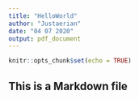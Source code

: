 ---
title: "HelloWorld"
author: "Justaerian"
date: "04 07 2020"
output: pdf_document
---

```{r setup, include=FALSE}
knitr::opts_chunk$set(echo = TRUE)
```

## This is a Markdown file

